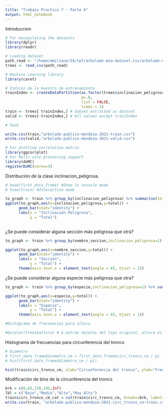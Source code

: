 ```yaml
---
title: "Trabajo Practico 7 - Parte A"
output: html_notebook
---
```


Introduccion

```r
# For manipulating the datasets
library(dplyr)
library(readr)

# Loading dataset
path_read <- "/home/emiliano/IA/tp7/arbolado-mza-dataset.csv/arbolado-mza-dataset.csv"
trees <- read_csv(path_read)

# Machine Learning library
library(caret)

# Índices de la muestra de entrenamiento
trainIndex <- createDataPartition(as.factor(trees$inclinacion_peligrosa), # Required by createDataPartition 
                                  p=.8,
                                  list = FALSE,
                                  times = 1)
train <- trees[ trainIndex,] # Subset extracted as dataset 
valid <- trees[-trainIndex,] # All values except trainIndex

# Save

write.csv(train,"arbolado-publico-mendoza-2021-train.csv")
write.csv(valid,"arbolado-publico-mendoza-2021-valid.csv")

# For plotting correlation matrix
library(ggcorrplot)
# For Multi-core processing support
library(doMC)
registerDoMC(cores=4)

```

Distribución de la clase inclinacion_peligrosa.

```r
# head(first_data_frame) #Show in console mode
# View(train) #Interactive mode

to_graph <- train %>% group_by(inclinacion_peligrosa) %>% summarise(total=n())
ggplot(to_graph,aes(x=inclinacion_peligrosa,y=total)) +
      geom_bar(stat="identity") +
      labs(x = "Inclinación Peligrosa",
           y = "Total")
      
```

¿Se puede considerar alguna sección más peligrosa que otra?

```r

to_graph <- train %>% group_by(nombre_seccion,inclinacion_peligrosa=1) %>% summarise(total=n())

ggplot(to_graph,aes(x=nombre_seccion,y=total)) +
      geom_bar(stat="identity") +
      labs(x = "Sección",
           y = "Total") +
      theme(axis.text.x = element_text(angle = 45, hjust = 1))

```

¿Se puede considerar alguna especie más peligrosa que otra?

```r

to_graph <- train %>% group_by(especie,inclinacion_peligrosa=1) %>% summarise(total=n())

ggplot(to_graph,aes(x=especie,y=total)) +
      geom_bar(stat="identity") +
      labs(x = "Especie",
           y = "Total") +
      theme(axis.text.x = element_text(angle = 45, hjust = 1))
```
```r
#Histograma de frecuencias para altura

#barplot(trees$altura) # $ extrae objetos del tipo original. altura es vector

```

Histograma de frecuencias para circunferencia del tronco

```r

# Diametro
# first_data_frame$diametro_cm = first_data_frame$circ_tronco_cm / pi
# hist(first_data_frame$diametro_cm / pi)

hist(train$circ_tronco_cm, xlab="Circunferencia del tronco", ylab="Frecuencia")


```

Modificación de bins de la circunferencia del tronco

```r

brk = c(0,65,130,195,Inf)
lbl = c("Bajo","Medio","Alto","Muy Alto")
train$circ_tronco_cm_cat = cut(train$circ_tronco_cm, breaks=brk, labels=lbl)
write.csv(train, "arbolado-publico-mendoza-2021-circ_tronco_cm-train.csv")
```

